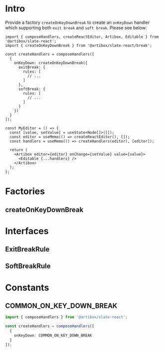 
<Meta title="Handlers/Break/Docs" />

# Intro

Provide a factory `createOnKeyDownBreak` to create an `onKeyDown` handler which supporting both `exit break` and `soft break`. Please see below:

```tsx
import { composeHandlers, createReactEditor, Artibox, Editable } from '@artibox/slate-react';
import { createOnKeyDownBreak } from '@artibox/slate-react/break';

const createHandlers = composeHandlers([
  {
    onKeyDown: createOnKeyDownBreak({
      exitBreak: {
        rules: [
          // ...
        ]
      },
      softBreak: {
        rules: [
          // ...
        ]
      }
    })
  }
]);

const MyEditor = () => {
  const [value, setValue] = useState<Node[]>([]);
  const editor = useMemo(() => createReactEditor(), []);
  const handlers = useMemo(() => createHandlers(editor), [editor]);

  return (
    <Artibox editor={editor} onChange={setValue} value={value}>
      <Editable {...handlers} />
    </Artibox>
  );
};
```

# Factories

## createOnKeyDownBreak

<ArgsTable of={createOnKeyDownBreak} />

# Interfaces

## ExitBreakRule

<ArgsTable of={ExitBreakRuleDocgen} />

## SoftBreakRule

<ArgsTable of={ExitBreakRuleDocgen} />

# Constants

## COMMON_ON_KEY_DOWN_BREAK

<Description of={COMMON_ON_KEY_DOWN_BREAK} />

```ts
import { composeHandlers } from '@artibox/slate-react';

const createHandlers = composeHandlers([
  {
    onKeyDown: COMMON_ON_KEY_DOWN_BREAK
  }
]);
```
